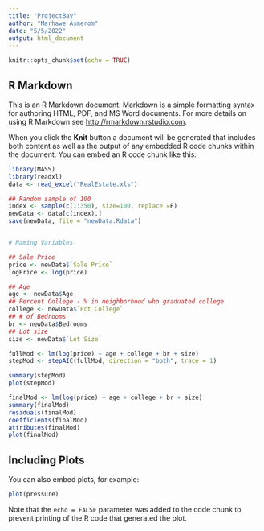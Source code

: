 ```yaml
---
title: "ProjectBay"
author: "Marhawe Asmerom"
date: "5/5/2022"
output: html_document
---
```


```r
knitr::opts_chunk$set(echo = TRUE)
```

## R Markdown

This is an R Markdown document. Markdown is a simple formatting syntax for authoring HTML, PDF, and MS Word documents. For more details on using R Markdown see <http://rmarkdown.rstudio.com>.

When you click the **Knit** button a document will be generated that includes both content as well as the output of any embedded R code chunks within the document. You can embed an R code chunk like this:

```r
library(MASS)
library(readxl)
data <- read_excel("RealEstate.xls")

## Random sample of 100
index <- sample(c(1:350), size=100, replace =F)
newData <- data[c(index),]
save(newData, file = "newData.Rdata")


# Naming Variables

## Sale Price
price <- newData$`Sale Price`
logPrice <- log(price)

## Age
age <- newData$Age
## Percent College - % in neighborhood who graduated college
college <- newData$`Pct College`
## # of Bedrooms
br <- newData$Bedrooms
## Lot size
size <- newData$`Lot Size`

fullMod <- lm(log(price) ~ age + college + br + size)
stepMod <- stepAIC(fullMod, direction = "both", trace = 1)

summary(stepMod)
plot(stepMod)

finalMod <- lm(log(price) ~ age + college + br + size)
summary(finalMod)
residuals(finalMod)
coefficients(finalMod)
attributes(finalMod)
plot(finalMod)
```

## Including Plots

You can also embed plots, for example:

```r
plot(pressure)
```

Note that the `echo = FALSE` parameter was added to the code chunk to prevent printing of the R code that generated the plot.
